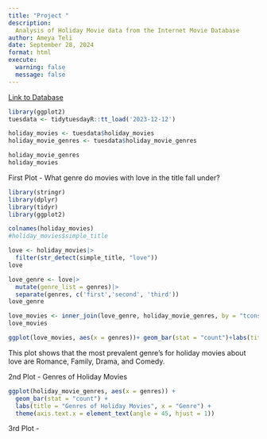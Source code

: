 ```yaml
---
title: "Project "
description:
  Analysis of Holiday Movie data from the Internet Movie Database 
author: Ameya Teli
date: September 28, 2024
format: html
execute: 
  warning: false
  message: false
---
```


[Link to Database](https://developer.imdb.com/non-commercial-datasets/)

```r
library(ggplot2)
tuesdata <- tidytuesdayR::tt_load('2023-12-12')

holiday_movies <- tuesdata$holiday_movies
holiday_movie_genres <- tuesdata$holiday_movie_genres

holiday_movie_genres
holiday_movies
```

First Plot - What genre do movies with love in the title fall under?

```r
library(stringr)
library(dplyr)
library(tidyr)
library(ggplot2)

colnames(holiday_movies)
#holiday_movies$simple_title

love <- holiday_movies|>
  filter(str_detect(simple_title, "love"))
love

love_genre <- love|>
  mutate(genre_list = genres)|>
  separate(genres, c('first','second', 'third'))
love_genre

love_movies <- inner_join(love_genre, holiday_movie_genres, by = "tconst")
love_movies

ggplot(love_movies, aes(x = genres))+ geom_bar(stat = "count")+labs(title = "Genres of Holiday Movies with Love in the Title", x = "Genre")
```

This plot shows that the most prevalent genre's for holiday movies about love are Romance, Family, Drama, and Comedy.

2nd Plot - Genres of Holiday Movies

```r

ggplot(holiday_movie_genres, aes(x = genres)) + 
  geom_bar(stat = "count") + 
  labs(title = "Genres of Holiday Movies", x = "Genre") +
  theme(axis.text.x = element_text(angle = 45, hjust = 1))

```

3rd Plot -
